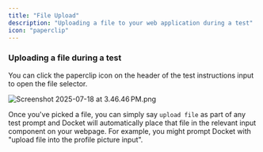 ```yaml
---
title: "File Upload"
description: "Uploading a file to your web application during a test"
icon: "paperclip"
---
```


### Uploading a file during a test

You can click the paperclip icon on the header of the test instructions input to open the file selector. 

![Screenshot 2025-07-18 at 3.46.46 PM.png](/images/Screenshot2025-07-18at3.46.46PM.png)

Once you've picked a file, you can simply say `upload file` as part of any test prompt and Docket will automatically place that file in the relevant input component on your webpage. For example, you might prompt Docket with "upload file into the profile picture input". 